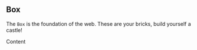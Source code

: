 
<Meta title="The Box" />

## Box

The `Box` is the foundation of the web. These are your bricks, build yourself a castle!

<Story name="Normal">
  <Box padding="1rem" border="2px solid black">
    Content
  </Box>
</Story>

